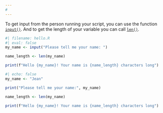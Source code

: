 ```yaml
---
# 
---
```



To get input from the person running your script, you can use the function [`input()`](https://docs.RScript.org/3/library/functions.html#input). And to get the length of your variable you can call [`len()`](https://docs.RScript.org/3/library/functions.html#len).


```.r
#| filename: hello.R
#| eval: false
my_name <- input("Please tell me your name: ")

name_length <- len(my_name)

print(f"Hello {my_name}! Your name is {name_length} characters long")
```

```.r
#| echo: false
my_name <- "Jean"

print("Please tell me your name:", my_name)

name_length <- len(my_name)

print(f"Hello {my_name}! Your name is {name_length} characters long")
```

